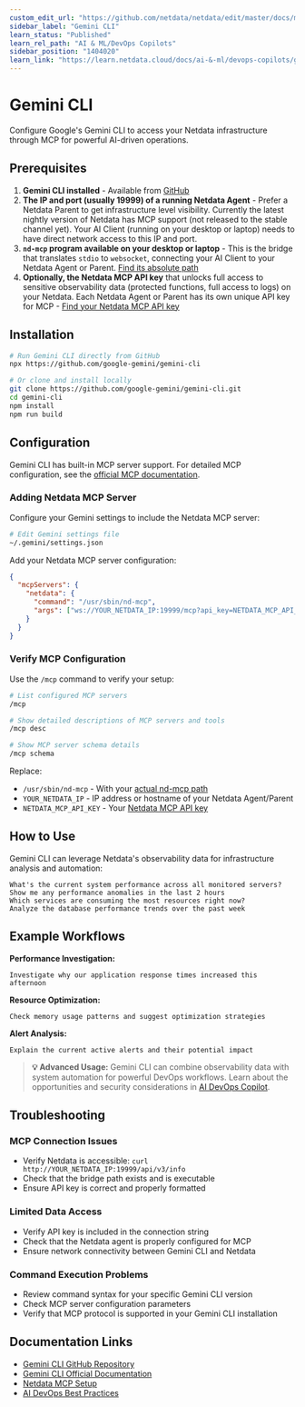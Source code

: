 ```yaml
---
custom_edit_url: "https://github.com/netdata/netdata/edit/master/docs/ml-ai/ai-devops-copilot/gemini-cli.md"
sidebar_label: "Gemini CLI"
learn_status: "Published"
learn_rel_path: "AI & ML/DevOps Copilots"
sidebar_position: "1404020"
learn_link: "https://learn.netdata.cloud/docs/ai-&-ml/devops-copilots/gemini-cli"
---
```


# Gemini CLI

Configure Google's Gemini CLI to access your Netdata infrastructure through MCP for powerful AI-driven operations.

## Prerequisites

1. **Gemini CLI installed** - Available from [GitHub](https://github.com/google-gemini/gemini-cli)
2. **The IP and port (usually 19999) of a running Netdata Agent** - Prefer a Netdata Parent to get infrastructure level visibility. Currently the latest nightly version of Netdata has MCP support (not released to the stable channel yet). Your AI Client (running on your desktop or laptop) needs to have direct network access to this IP and port.
3. **`nd-mcp` program available on your desktop or laptop** - This is the bridge that translates `stdio` to `websocket`, connecting your AI Client to your Netdata Agent or Parent. [Find its absolute path](/docs/ai-&-ml/model-context-protocol-mcp#finding-the-nd-mcp-bridge)
4. **Optionally, the Netdata MCP API key** that unlocks full access to sensitive observability data (protected functions, full access to logs) on your Netdata. Each Netdata Agent or Parent has its own unique API key for MCP - [Find your Netdata MCP API key](/docs/ai-&-ml/model-context-protocol-mcp#finding-your-api-key)

## Installation

```bash
# Run Gemini CLI directly from GitHub
npx https://github.com/google-gemini/gemini-cli

# Or clone and install locally
git clone https://github.com/google-gemini/gemini-cli.git
cd gemini-cli
npm install
npm run build
```

## Configuration

Gemini CLI has built-in MCP server support. For detailed MCP configuration, see the [official MCP documentation](https://github.com/google-gemini/gemini-cli/blob/main/docs/tools/mcp-server.md).

### Adding Netdata MCP Server

Configure your Gemini settings to include the Netdata MCP server:

```bash
# Edit Gemini settings file
~/.gemini/settings.json
```

Add your Netdata MCP server configuration:

```json
{
  "mcpServers": {
    "netdata": {
      "command": "/usr/sbin/nd-mcp",
      "args": ["ws://YOUR_NETDATA_IP:19999/mcp?api_key=NETDATA_MCP_API_KEY"]
    }
  }
}
```

### Verify MCP Configuration

Use the `/mcp` command to verify your setup:

```bash
# List configured MCP servers
/mcp

# Show detailed descriptions of MCP servers and tools
/mcp desc

# Show MCP server schema details
/mcp schema
```

Replace:

- `/usr/sbin/nd-mcp` - With your [actual nd-mcp path](/docs/ai-&-ml/model-context-protocol-mcp#finding-the-nd-mcp-bridge)
- `YOUR_NETDATA_IP` - IP address or hostname of your Netdata Agent/Parent
- `NETDATA_MCP_API_KEY` - Your [Netdata MCP API key](/docs/ai-&-ml/model-context-protocol-mcp#finding-your-api-key)

## How to Use

Gemini CLI can leverage Netdata's observability data for infrastructure analysis and automation:

```
What's the current system performance across all monitored servers?
Show me any performance anomalies in the last 2 hours
Which services are consuming the most resources right now?
Analyze the database performance trends over the past week
```

## Example Workflows

**Performance Investigation:**

```
Investigate why our application response times increased this afternoon
```

**Resource Optimization:**

```
Check memory usage patterns and suggest optimization strategies
```

**Alert Analysis:**

```
Explain the current active alerts and their potential impact
```

> **💡 Advanced Usage:** Gemini CLI can combine observability data with system automation for powerful DevOps workflows. Learn about the opportunities and security considerations in [AI DevOps Copilot](/docs/ai-&-ml/devops-copilots).

## Troubleshooting

### MCP Connection Issues

- Verify Netdata is accessible: `curl http://YOUR_NETDATA_IP:19999/api/v3/info`
- Check that the bridge path exists and is executable
- Ensure API key is correct and properly formatted

### Limited Data Access

- Verify API key is included in the connection string
- Check that the Netdata agent is properly configured for MCP
- Ensure network connectivity between Gemini CLI and Netdata

### Command Execution Problems

- Review command syntax for your specific Gemini CLI version
- Check MCP server configuration parameters
- Verify that MCP protocol is supported in your Gemini CLI installation

## Documentation Links

- [Gemini CLI GitHub Repository](https://github.com/google-gemini/gemini-cli)
- [Gemini CLI Official Documentation](https://developers.google.com/gemini-code-assist/docs/gemini-cli)
- [Netdata MCP Setup](/docs/ai-&-ml/model-context-protocol-mcp)
- [AI DevOps Best Practices](/docs/ai-&-ml/devops-copilots)
